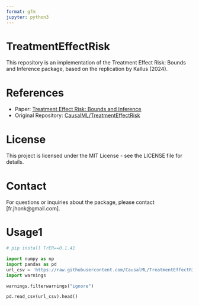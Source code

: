 ```yaml
---
format: gfm
jupyter: python3
---
```


# TreatmentEffectRisk

This repository is an implementation of the Treatment Effect Risk: Bounds and Inference package, based on the replication by Kallus (2024).

# References

- Paper: [Treatment Effect Risk: Bounds and Inference](https://arxiv.org/abs/2201.05893)
- Original Repository: [CausalML/TreatmentEffectRisk](https://github.com/CausalML/TreatmentEffectRisk)

# License

This project is licensed under the MIT License - see the LICENSE file for details.

<!-- ## MAP

![](./original_pkg/functions.png) -->

# Contact 

For questions or inquiries about the package, please contact [fr.jhonk@gmail.com].

# Usage1

```python
# pip install TrER==0.1.41
```

```python
import numpy as np
import pandas as pd
url_csv = 'https://raw.githubusercontent.com/CausalML/TreatmentEffectRisk/main/data/behaghel.csv'
import warnings 

warnings.filterwarnings("ignore")
```

```python
pd.read_csv(url_csv).head()
```